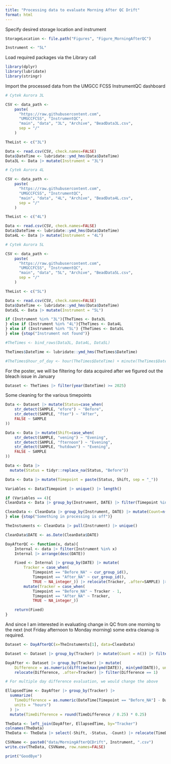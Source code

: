 ```yaml
---
title: "Processing data to evaluate Morning After QC Drift"
format: html
---
```


Specify desired storage location and instrument

```r
StorageLocation <- file.path("Figures", "Figure_MorningAfterQC")

Instrument <- "5L"
```

Load required packages via the Library call 

```r
library(dplyr)
library(lubridate)
library(stringr)
```

Import the processed data from the UMGCC FCSS InstrumentQC dashboard

```r
# Cytek Aurora 3L

CSV <- data_path <-                                                
    paste(                                                  
      "https://raw.githubusercontent.com",                  
      "UMGCCFCSS", "InstrumentQC",                   
      "main", "data", "3L", "Archive", "BeadData3L.csv",                              
      sep = "/"                                             
    ) 

TheList <- c("3L")

Data <- read.csv(CSV, check.names=FALSE)
Data$DateTime <- lubridate::ymd_hms(Data$DateTime)
Data3L <- Data |> mutate(Instrument = "3L")
```

```r
# Cytek Aurora 4L

CSV <- data_path <-                                                
    paste(                                                  
      "https://raw.githubusercontent.com",                  
      "UMGCCFCSS", "InstrumentQC",                   
      "main", "data", "4L", "Archive", "BeadData4L.csv",                              
      sep = "/"                                             
    ) 

TheList <- c("4L")

Data <- read.csv(CSV, check.names=FALSE)
Data$DateTime <- lubridate::ymd_hms(Data$DateTime)
Data4L <- Data |> mutate(Instrument = "4L")
```

```r
# Cytek Aurora 5L

CSV <- data_path <-                                                
    paste(                                                  
      "https://raw.githubusercontent.com",                  
      "UMGCCFCSS", "InstrumentQC",                   
      "main", "data", "5L", "Archive", "BeadData5L.csv",                              
      sep = "/"                                             
    ) 

TheList <- c("5L")

Data <- read.csv(CSV, check.names=FALSE)
Data$DateTime <- lubridate::ymd_hms(Data$DateTime)
Data5L <- Data |> mutate(Instrument = "5L")
```

```r
if (Instrument %in% "3L"){TheTimes <- Data3L
} else if (Instrument %in% "4L"){TheTimes <- Data4L
} else if (Instrument %in% "5L") {TheTimes <- Data5L
} else {stop("Instrument not found")}

#TheTimes <- bind_rows(Data3L, Data4L, Data5L)

TheTimes$DateTime <- lubridate::ymd_hms(TheTimes$DateTime)

#TheTimes$hour_of_day <- hour(TheTimes$DateTime) + minute(TheTimes$DateTime) / 60
```

For the poster, we will be filtering for data acquired after we figured out the bleach issue in January

```r
Dataset <- TheTimes |> filter(year(DateTime) >= 2025)
```

Some cleaning for the various timepoints

```r
Data <- Dataset |> mutate(Status=case_when(
    str_detect(SAMPLE, "efore") ~ "Before",
    str_detect(SAMPLE, "fter") ~ "After",
    FALSE ~ SAMPLE
))

Data <- Data |> mutate(Shift=case_when(
    str_detect(SAMPLE, "vening") ~ "Evening",
    str_detect(SAMPLE, "fternoon") ~ "Evening",
    str_detect(SAMPLE, "hutdown") ~ "Evening",
    FALSE ~ SAMPLE
))

Data <- Data |>
  mutate(Status = tidyr::replace_na(Status, "Before"))

Data <- Data |> mutate(Timepoint = paste(Status, Shift, sep = "_"))

Variables <- Data$Timepoint |> unique() |> length()

if (Variables == 4){
CleanData <- Data |> group_by(Instrument, DATE) |> filter(Timepoint %in% c("After_NA", "Before_NA"))

CleanData <- CleanData |> group_by(Instrument, DATE) |> mutate(Count=n()) |> filter(Count == 2) |> ungroup()
} else {stop("Something in processing is off")}
```


```r
TheInstuments <- CleanData |> pull(Instrument) |> unique()

CleanData$DATE <- as.Date(CleanData$DATE)
```

```r
DayAfterQC <- function(x, data){
    Internal <- data |> filter(Instrument %in% x)
    Internal |> arrange(desc(DATE))

    Fixed <- Internal |> group_by(DATE) |> mutate(
        Tracker = case_when(
            Timepoint == "Before_NA" ~ cur_group_id(),
            Timepoint == "After_NA" ~ cur_group_id(),
            TRUE ~ NA_integer_)) |> relocate(Tracker, .after=SAMPLE) |>
        mutate(Tracker = case_when(
            Timepoint == "Before_NA" ~ Tracker - 1,
            Timepoint == "After_NA" ~ Tracker,
            TRUE ~ NA_integer_))

    return(Fixed)
}
```

And since I am interested in evaluating change in QC from one morning to the next (not Friday afternoon to Monday morning) some extra cleanup is required. 

```r
Dataset <- DayAfterQC(x=TheInstuments[1], data=CleanData)

Dataset <- Dataset |> group_by(Tracker) |> mutate(Count = n()) |> filter(Count == 2)

DayAfter <- Dataset |> group_by(Tracker) |> mutate(
    Difference = as.numeric(difftime(max(ymd(DATE)), min(ymd(DATE)), units = "days"))) |>
    relocate(Difference, .after=Tracker) |> filter(Difference == 1)

# For multiple day difference evaluation, we would change the above
```

```r
EllapsedTime <- DayAfter |> group_by(Tracker) |>
  summarize(
    TimeDifference = as.numeric(DateTime[Timepoint == "Before_NA"] - DateTime[Timepoint == "After_NA"],
    units = "hours")
  ) |>
  mutate(TimeDifference = round(TimeDifference / 0.25) * 0.25)

TheData <- left_join(DayAfter, EllapsedTime, by="Tracker")
colnames(TheData)
TheData <- TheData |> select(-Shift, -Status, -Count) |> relocate(TimeDifference, Instrument, .after=Timepoint)
```

```r
CSVName <- paste0("data/MorningAfterQCDrift", Instrument, ".csv")
write.csv(TheData, CSVName, row.names=FALSE)
```

```r
print("GoodBye")
```



